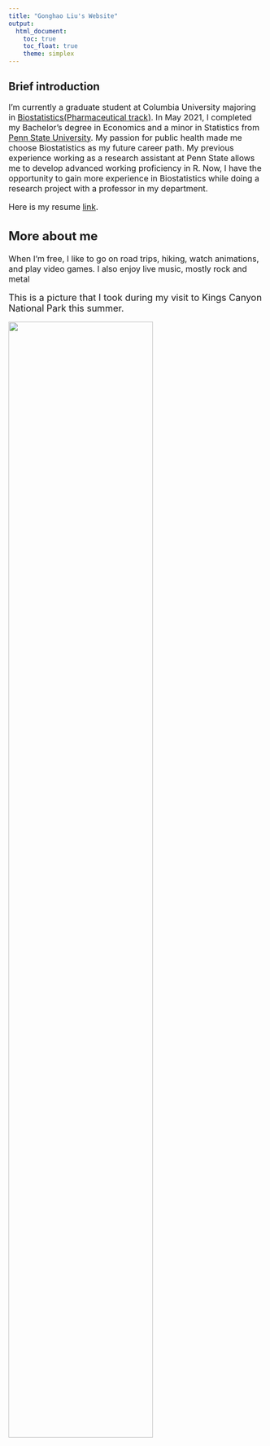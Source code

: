 ```yaml
---
title: "Gonghao Liu's Website"
output: 
  html_document:
    toc: true
    toc_float: true
    theme: simplex
---
```


## Brief introduction

<font size="3">I'm currently a graduate student at Columbia University majoring in [Biostatistics(Pharmaceutical track)](https://www.publichealth.columbia.edu). In May 2021, I completed my Bachelor's degree in Economics and a minor in Statistics from [Penn State University](https://www.psu.edu/). My passion for public health made me choose Biostatistics as my future career path. My previous experience working as a research assistant at Penn State allows me to develop advanced working proficiency in R. Now, I have the opportunity to gain more experience in Biostatistics while doing a research project with a professor in my department. 


Here is my resume [link](resume.html).

## More about me
<font size="3"> When I'm free, I like to go on road trips, hiking, watch animations, and play video games. I also enjoy live music, mostly rock and metal</font>

<font size="4">This is a picture that I took during my visit to Kings Canyon National Park this summer.</font>

<img src="image/view.jpeg" width="75%" height = "75%">